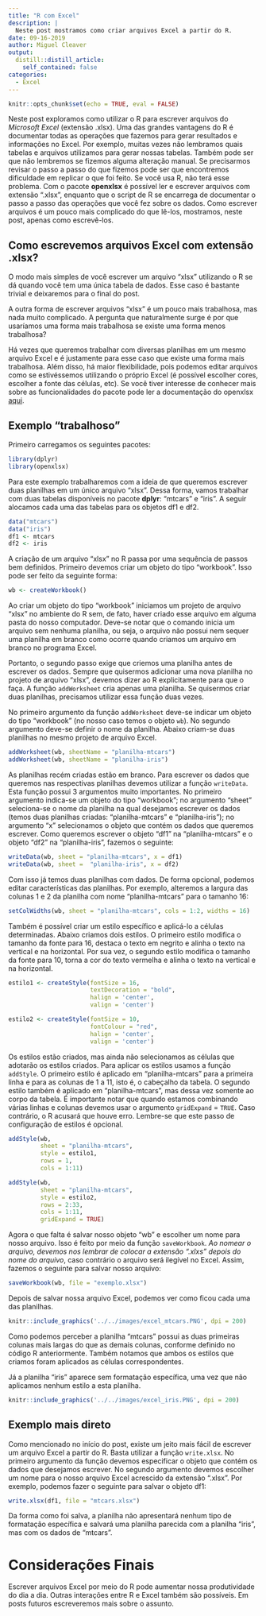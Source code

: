```yaml
---
title: "R com Excel"
description: |
  Neste post mostramos como criar arquivos Excel a partir do R.
date: 09-16-2019
author: Miguel Cleaver
output:
  distill::distill_article:
    self_contained: false
categories:
  - Excel
---
```


```r
knitr::opts_chunk$set(echo = TRUE, eval = FALSE)
```

Neste post exploramos como utilizar o R para escrever arquivos do *Microsoft Excel* (extensão .xlsx). Uma das grandes vantagens do R é documentar todas as operações que fazemos para gerar resultados e informações no Excel. Por exemplo, muitas vezes não lembramos quais tabelas e arquivos utilizamos para gerar nossas tabelas. Também pode ser que não lembremos se fizemos alguma alteração manual. Se precisarmos revisar o passo a passo do que fizemos pode ser que encontremos dificuldade em replicar o que foi feito. Se você usa R, não terá esse problema. Com o pacote  **openxlsx** é possível ler e escrever arquivos com extensão ".xlsx", enquanto que o script de R se encarrega de documentar o passo a passo das operações que você fez sobre os dados. Como escrever arquivos é um pouco mais complicado do que lê-los, mostramos, neste post, apenas como escrevê-los.

## Como escrevemos arquivos Excel com extensão .xlsx?

O modo mais simples de você escrever um arquivo "xlsx" utilizando o R se dá quando você tem uma única tabela de dados. Esse caso é bastante trivial e deixaremos para o final do post.

A outra forma de escrever arquivos "xlsx" é um pouco mais trabalhosa, mas nada muito complicado. A pergunta que naturalmente surge é por que usaríamos uma forma mais trabalhosa se existe uma forma menos trabalhosa? 

Há vezes que queremos trabalhar com diversas planilhas em um mesmo arquivo Excel e é justamente para esse caso que existe uma forma mais trabalhosa. Além disso, há maior flexibilidade, pois podemos editar arquivos como se estivéssemos utilizando o próprio Excel (é possível escolher cores, escolher a fonte das células, etc). Se você tiver interesse de conhecer mais sobre as funcionalidades do pacote pode ler a documentação do openxlsx [aqui](https://www.rdocumentation.org/packages/openxlsx/versions/4.1.0.1).

## Exemplo "trabalhoso"

Primeiro carregamos os seguintes pacotes:

```r
library(dplyr)
library(openxlsx)

```

Para este exemplo trabalharemos com a ideia de que queremos escrever duas planilhas em um único arquivo "xlsx". Dessa forma, vamos trabalhar com duas tabelas disponíveis no pacote **dplyr**: "mtcars" e "iris". A seguir alocamos cada uma das tabelas para os objetos df1 e df2.

```r
data("mtcars")
data("iris")
df1 <- mtcars
df2 <- iris

```


A criação de um arquivo "xlsx" no R passa por uma sequência de passos bem definidos. Primeiro devemos criar um objeto do tipo "workbook". Isso pode ser feito da seguinte forma: 

```r
wb <- createWorkbook()

```


Ao criar um objeto do tipo "workbook" iniciamos um projeto de arquivo "xlsx" no ambiente do R sem, de fato, haver criado esse arquivo em alguma pasta do nosso computador. Deve-se notar que o comando inicia um arquivo sem nenhuma planilha, ou seja, o arquivo não possui nem sequer uma planilha em branco como ocorre quando criamos um arquivo em branco no programa Excel.

Portanto, o segundo passo exige que criemos uma planilha antes de escrever os dados. Sempre que quisermos adicionar uma nova planilha no projeto de arquivo "xlsx", devemos dizer ao R explicitamente para que o faça. A função `addWorksheet` cria apenas uma planilha. Se quisermos criar duas planilhas, precisamos utilizar essa função duas vezes.

No primeiro argumento da função `addWorksheet` deve-se indicar um objeto do tipo "workbook" (no nosso caso temos o objeto `wb`). No segundo argumento deve-se definir o nome da planilha. Abaixo criam-se duas planilhas no mesmo projeto de arquivo Excel.


```r
addWorksheet(wb, sheetName = "planilha-mtcars")
addWorksheet(wb, sheetName = "planilha-iris")

```


As planilhas recém criadas estão em branco. Para escrever os dados que queremos nas respectivas planilhas devemos utilizar a função `writeData`. Esta função possui 3 argumentos muito importantes. No primeiro argumento indica-se um objeto do tipo "workbook"; no argumento "sheet" seleciona-se o nome da planilha na qual desejamos escrever os dados (temos duas planilhas criadas: "planilha-mtcars" e "planilha-iris"); no argumento "x" selecionamos o objeto que contém os dados que queremos escrever. Como queremos escrever o objeto "df1" na "planilha-mtcars" e o objeto "df2" na "planilha-iris", fazemos o seguinte:

```r
writeData(wb, sheet = "planilha-mtcars", x = df1)
writeData(wb, sheet =  "planilha-iris", x = df2)

```


Com isso já temos duas planilhas com dados. De forma opcional, podemos editar características das planilhas. Por exemplo, alteremos a largura das colunas 1 e 2 da planilha com nome "planilha-mtcars" para o tamanho 16:

```r
setColWidths(wb, sheet = "planilha-mtcars", cols = 1:2, widths = 16)

```


Também é possível criar um estilo específico e aplicá-lo a células determinadas. Abaixo criamos dois estilos. O primeiro estilo modifica o tamanho da fonte para 16, destaca o texto em negrito e alinha o texto na vertical e na horizontal. Por sua vez, o segundo estilo modifica o tamanho da fonte para 10, torna a cor do texto vermelha e alinha o texto na vertical e na horizontal.


```r
estilo1 <- createStyle(fontSize = 16,
                       textDecoration = "bold",
                       halign = 'center',
                       valign = 'center')

estilo2 <- createStyle(fontSize = 10,
                       fontColour = "red",
                       halign = 'center',
                       valign = 'center')

```


Os estilos estão criados, mas ainda não selecionamos as células que adotarão os estilos criados. Para aplicar os estilos usamos a função `addStyle`. O primeiro estilo é aplicado em "planilha-mtcars" para a primeira linha e para as colunas de 1 a 11, isto é, o cabeçalho da tabela. O segundo estilo também é aplicado em "planilha-mtcars", mas dessa vez somente ao corpo da tabela. É importante notar que quando estamos combinando várias linhas e colunas devemos usar o argumento `gridExpand` = `TRUE`. Caso contrário, o R acusará que houve erro. Lembre-se que este passo de configuração de estilos é opcional.

```r
addStyle(wb,
         sheet = "planilha-mtcars",
         style = estilo1,
         rows = 1,
         cols = 1:11)

addStyle(wb, 
         sheet = "planilha-mtcars",
         style = estilo2, 
         rows = 2:33,
         cols = 1:11,
         gridExpand = TRUE)

```


Agora o que falta é salvar nosso objeto "wb" e escolher um nome para nosso arquivo. Isso é feito por meio da função `saveWorkbook`. *Ao nomear o arquivo, devemos nos lembrar de colocar a extensão ".xlxs" depois do nome do arquivo*, caso contrário o arquivo será ilegível no Excel. Assim, fazemos o seguinte para salvar nosso arquivo:

```r
saveWorkbook(wb, file = "exemplo.xlsx")

```


Depois de salvar nossa arquivo Excel, podemos ver como ficou cada uma das planilhas.

```r
knitr::include_graphics('../../images/excel_mtcars.PNG', dpi = 200)

```


Como podemos perceber a planilha "mtcars" possui as duas primeiras colunas mais largas do que as demais colunas, conforme definido no código R anteriormente. Também notamos que ambos os estilos que criamos foram aplicados as células correspondentes.

Já a planilha "iris" aparece sem formatação específica, uma vez que não aplicamos nenhum estilo a esta planilha.

```r
knitr::include_graphics('../../images/excel_iris.PNG', dpi = 200)
```

## Exemplo mais direto

Como mencionado no início do post, existe um jeito mais fácil de escrever um arquivo Excel a partir do R. Basta utilizar a função `write.xlsx`. No primeiro argumento da função devemos especificar o objeto que contém os dados que desejamos escrever. No segundo argumento devemos escolher um nome para o nosso arquivo Excel acrescido da extensão ".xlsx". Por exemplo, podemos fazer o seguinte para salvar o objeto df1:

```r
write.xlsx(df1, file = "mtcars.xlsx")

```


Da forma como foi salva, a planilha não apresentará nenhum tipo de formatação específica e salvará uma planilha parecida com a planilha "iris", mas com os dados de "mtcars". 

# Considerações Finais

Escrever arquivos Excel por meio do R pode aumentar nossa produtividade do dia a dia. Outras interações entre R e Excel também são possíveis. Em posts futuros escreveremos mais sobre o assunto.

